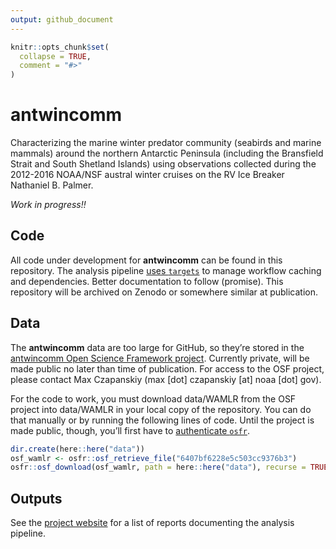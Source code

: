 ```yaml
---
output: github_document
---
```


<!-- README.md is generated from README.Rmd. Please edit that file -->

```r
knitr::opts_chunk$set(
  collapse = TRUE,
  comment = "#>"
)
```

# antwincomm

<!-- badges: start -->

<!-- badges: end -->

Characterizing the marine winter predator community (seabirds and marine mammals) around the northern Antarctic Peninsula (including the Bransfield Strait and South Shetland Islands) using observations collected during the 2012-2016 NOAA/NSF austral winter cruises on the RV Ice Breaker Nathaniel B. Palmer.

*Work in progress!!*

## Code

All code under development for **antwincomm** can be found in this repository. The analysis pipeline [uses `targets`](https://books.ropensci.org/targets/) to manage workflow caching and dependencies. Better documentation to follow (promise). This repository will be archived on Zenodo or somewhere similar at publication.

## Data

The **antwincomm** data are too large for GitHub, so they're stored in the [antwincomm Open Science Framework project](https://osf.io/hwnvy/). Currently private, will be made public no later than time of publication. For access to the OSF project, please contact Max Czapanskiy (max [dot] czapanskiy [at] noaa [dot] gov).

For the code to work, you must download data/WAMLR from the OSF project into data/WAMLR in your local copy of the repository. You can do that manually or by running the following lines of code. Until the project is made public, though, you'll first have to [authenticate `osfr`](https://docs.ropensci.org/osfr/articles/auth.html).

```r
dir.create(here::here("data"))
osf_wamlr <- osfr::osf_retrieve_file("6407bf6228e5c503cc9376b3")
osfr::osf_download(osf_wamlr, path = here::here("data"), recurse = TRUE)
```

## Outputs

See the [project website](https://flukeandfeather.github/io/antwincomm) for a list of reports documenting the analysis pipeline.

